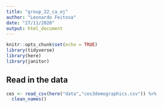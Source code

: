 ```yaml
---
title: "group_22_ca_ej"
author: "Leonardo Feitosa"
date: "27/11/2020"
output: html_document
---
```


```r
knitr::opts_chunk$set(echo = TRUE)
library(tidyverse)
library(here)
library(janitor)
```

## Read in the data

```r
ces <- read_csv(here("data","ces3demographics.csv")) %>% 
  clean_names()
```

